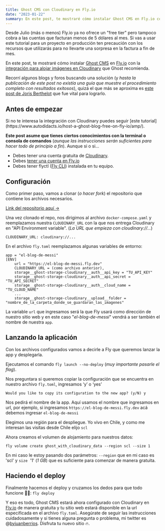 ```yaml
---
title: Ghost CMS con Cloudinary en Fly.io
date: "2023-01-22"
summary: En este post, te mostraré cómo instalar Ghost CMS en Fly.io con la integración para alojar imágenes en Cloudinary que Ghost recomienda. Todo esto de manera gratuita.
---
```


<Message inPost>
  Desde Julio (más o menos) Fly.io ya no ofrece un "free tier" pero tampoco
  cobra a las cuentas que facturan menos de 5 dólares al mes. Si vas a usar este
  tutorial para un proyecto en producción ten precaución con los recursos que
  utilizarás para no llevarte una sorpresa en la factura a fin de mes.
</Message>

En este post, te mostraré cómo instalar [Ghost CMS](https://ghost.org) en [Fly.io](https://Fly.io) con la [integración para alojar imágenes en Cloudinary](https://github.com/eexit/ghost-storage-cloudinary) que Ghost recomienda.

Recorrí algunos blogs y foros buscando una solución (y _hasta la publicación de este post no existía una guía que muestre el procedimiento completo con resultados exitosos_), quizá el que más se aproxima es [este post de Joris Berthelot](https://blog.eexit.net/digitalocean-to-fly-io/) que fue vital para lograrlo.

## Antes de empezar

<Message inPost>
  Si no te interesa la integración con Cloudinary puedes seguir [este
  tutorial](https://www.autodidacts.io/host-a-ghost-blog-free-on-fly-io/amp/).
</Message>

**Este post asume que tienes ciertos conocimientos con la terminal o consola de comandos** (_aunque las instrucciones serán suficientes para hacer todo de principio a fin_). Aunque si o si...

- Debes tener una cuenta gratuita de [Cloudinary](https://cloudinary.com/users/register_free#gsc.tab=0).
- Debes [tener una cuenta en Fly.io](https://fly.io/docs/getting-started/log-in-to-fly/)
- Debes tener flyctl ([Fly CLI](https://fly.io/docs/flyctl/installing/)) instalada en tu equipo.

## Configuración

Como primer paso, vamos a clonar (_o hacer fork_) el repositorio que contiene los archivos necesarios.

[Link del repositorio aquí →](https://github.com/dandelior/fly-ghost-cloudinary)

Una vez clonado el repo, nos dirigimos al archivo `docker-compose.yaml` y reemplazamos nuestra `CLOUDINARY_URL` con la que nos entrega Cloudinary en "API Environment variable". (_La URL que empieza con cloudinary://..._)

```CLOUDINARY_URL: cloudinary://...```

En el archivo `fly.toml` reemplazamos algunas variables de entorno:

```
app = "el-blog-de-messi"
[ENV]
    url = "https://el-blog-de-messi.fly.dev"
    CLOUDINARY_URL = (como archivo anterior),
    storage__ghost-storage-cloudinary__auth__api_key = "TU_API_KEY"
    storage__ghost-storage-cloudinary__auth__api_secret = "TU_API_SECRET"
    storage__ghost-storage-cloudinary__auth__cloud_name = "TU_CLOUD_NAME"
    ...
    storage__ghost-storage-cloudinary__upload__folder = "nombre_de_la_carpeta_donde_se_guardaran_las_imagenes"
```

La variable `url` que ingresamos será la que Fly usará como dirección de nuestro sitio web y en este caso "_el-blog-de-messi_" vendrá a ser también el nombre de nuestra `app`.

## Lanzando la aplicación

Con los archivos configurados vamos a decirle a Fly que queremos lanzar la app y desplegarla.

Ejecutamos el comando `fly launch --no-deploy` (_muy importante pasarle el flag_).

Nos preguntara si queremos copiar la configuración que se encuentra en nuestro archivo `fly.toml`, ingresamos ‘y’ o ‘yes’

`Would you like to copy its configuration to the new app? (y/N) y`

Nos pedirá el nombre de la app. Aquí usamos el nombre que ingresamos en url, por ejemplo, si ingresamos `https://el-blog-de-messi.fly.dev` acá debemos ingresar `el-blog-de-messi`

Elegimos una región para el despliegue. Yo vivo en Chile, y como me interesan las visitas desde Chile elijo `scl`

Ahora creamos el volumen de alojamiento para nuestros datos:

```
fly volume create ghost_with_cloudinary_data --region scl --size 1
```

En mi caso le estoy pasando dos parámetros: `--region` que en mi caso es 'scl' y `size`  '1' (_1 GB_) que es suficiente para comenzar de manera gratuita.

## Haciendo el deploy

Finalmente hacemos el deploy y cruzamos los dedos para que todo funcione 🤞🏻: `fly deploy`

Y eso es todo, Ghost CMS estará ahora configurado con Cloudinary en [Fly.io](https://Fly.io) de manera gratuita y tu sitio web estará disponible en la url especificada en el archivo `fly.toml`. Asegúrate de seguir las instrucciones cuidadosamente y si tienes alguna pregunta o problema, mi twitter es @[byjuanberrios](https://twitter.com/byjuanberrios). Disfruta tu nuevo sitio 🔥.

